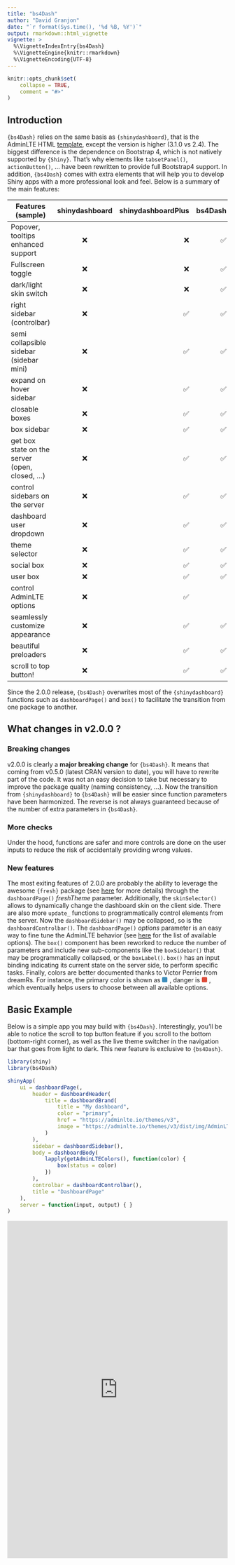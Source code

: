 ```yaml
---
title: "bs4Dash"
author: "David Granjon"
date: "`r format(Sys.time(), '%d %B, %Y')`"
output: rmarkdown::html_vignette
vignette: >
  %\VignetteIndexEntry{bs4Dash}
  %\VignetteEngine{knitr::rmarkdown}
  %\VignetteEncoding{UTF-8}
---
```


```r
knitr::opts_chunk$set(
    collapse = TRUE,
    comment = "#>"
)
```


## Introduction

`{bs4Dash}` relies on the same basis as `{shinydashboard}`, that is the AdminLTE HTML [template](https://adminlte.io/themes/v3/), except the version
is higher (3.1.0 vs 2.4). The biggest difference is the dependence on Bootstrap 4, which is not natively
supported by `{Shiny}`. That's why elements like `tabsetPanel()`, `actionButton()`, ... have been rewritten
to provide full Bootstrap4 support. In addition, `{bs4Dash}` comes with extra elements that will 
help you to develop Shiny apps with a more professional look and feel. Below is a summary of the main features:

|  Features (sample)  |      shinydashboard      |  shinydashboardPlus | bs4Dash |
|----------|:-------------:|------:|------:|
| Popover, tooltips enhanced support |    ❌   |  ❌ |   ✅ |
| Fullscreen toggle |    ❌   |  ❌ |   ✅ |
| dark/light skin switch |    ❌   |  ❌ |   ✅ |
| right sidebar (controlbar) |    ❌   |  ✅ |   ✅ |
| semi collapsible sidebar (sidebar mini) |    ❌   |  ✅ | ✅ |
| expand on hover sidebar |    ❌   |  ✅ | ✅ |
| closable boxes | ❌ |   ✅ | ✅ |
| box sidebar | ❌ |   ✅ | ✅ |
| get box state on the server (open, closed, ...) | ❌ |   ✅ | ✅ |
| control sidebars on the server | ❌ |   ✅| ✅ |
| dashboard user dropdown |    ❌   |  ✅ | ✅ |
| theme selector | ❌ |   ✅ | ✅ |
| social box | ❌ |   ✅ | ✅ |
| user box | ❌ |   ✅ | ✅ |
| control AdminLTE options | ❌ |   ✅ | 
| seamlessly customize appearance | ❌ |  ✅| ✅ |
| beautiful preloaders | ❌ |   ✅ | ✅ |
| scroll to top button! | ❌ |   ✅ | ✅ |


Since the 2.0.0 release, `{bs4Dash}` overwrites most of the `{shinydashboard}` functions 
such as `dashboardPage()` and `box()` to facilitate the transition from one package to another.

## What changes in v2.0.0 ?

### Breaking changes 
v2.0.0 is clearly a __major breaking change__ for `{bs4Dash}`. It means that coming
from v0.5.0 (latest CRAN version to date), you will have to rewrite part of the code.
It was not an easy decision to take but necessary to improve the package quality (naming consistency, ...). 
Now the transition from `{shinydashboard}` to `{bs4Dash}` will be easier since 
function parameters have been harmonized. The reverse is not always guaranteed because of the number
of extra parameters in `{bs4Dash}`.

### More checks
Under the hood, functions are safer and more controls are done on the user inputs to reduce the risk of accidentally providing wrong values. 

### New features
The most exiting features of 2.0.0 are probably the ability to leverage the awesome `{fresh}` 
package (see [here](https://dreamrs.github.io/fresh/articles/vars-shinydashboard.html) for more details) 
through the `dashboardPage()` _freshTheme_ parameter. Additionally, the `skinSelector()` 
allows to dynamically change the dashboard skin on the client side. 
There are also more `update_` functions to programmatically control elements from the server. 
Now the `dashboardSidebar()` may be collapsed, so is the `dashboardControlbar()`. 
The `dashboardPage()` _options_ parameter is an easy way to fine tune the AdminLTE behavior (see [here](https://adminlte.io/themes/AdminLTE/documentation/index.html#adminlte-options) for the
list of available options). The `box()` component has been reworked to reduce the number of 
parameters and include new sub-components like the `boxSidebar()` that may be programmatically collapsed, 
or the `boxLabel()`. `box()` has an input binding indicating its current state on the 
server side, to perform specific tasks. Finally, colors are better documented thanks to 
Victor Perrier from dreamRs. For instance, the primary color is shown 
as <span style='width:12px;height:12px;background:#3c8dbc;border-radius:2px;display:inline-block;margin-right:5px;'></span>, danger is <span style='width:12px;height:12px;background:#dd4b39;border-radius:2px;display:inline-block;margin-right:5px;'></span>, which eventually helps users to choose between all available options.


## Basic Example
Below is a simple app you may build with `{bs4Dash}`. Interestingly, you'll be able to notice 
the scroll to top button feature if you scroll to the bottom (bottom-right corner), as well as the live theme
switcher in the navigation bar that goes from light to dark. This new feature is exclusive to `{bs4Dash}`.

```r
library(shiny)
library(bs4Dash)

shinyApp(
    ui = dashboardPage(,
        header = dashboardHeader(
            title = dashboardBrand(
                title = "My dashboard",
                color = "primary",
                href = "https://adminlte.io/themes/v3",
                image = "https://adminlte.io/themes/v3/dist/img/AdminLTELogo.png"
            )
        ),
        sidebar = dashboardSidebar(),
        body = dashboardBody(
            lapply(getAdminLTEColors(), function(color) {
                box(status = color)
            })
        ),
        controlbar = dashboardControlbar(),
        title = "DashboardPage"
    ),
    server = function(input, output) { }
)
```


<div class="marvel-device ipad black">
<div class="camera"></div>
<div class="screen">
<iframe width="100%" src="https://dgranjon.shinyapps.io/shinydashboardPlus-scrollToTop/" allowfullscreen="" frameborder="0" scrolling="yes" height="770px"></iframe>
</div>
<div class="home"></div>
</div>

